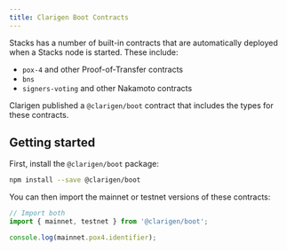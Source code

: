 ```yaml
---
title: Clarigen Boot Contracts
---
```


Stacks has a number of built-in contracts that are automatically deployed when a Stacks node is started. These include:

- `pox-4` and other Proof-of-Transfer contracts
- `bns`
- `signers-voting` and other Nakamoto contracts

Clarigen published a `@clarigen/boot` contract that includes the types for these contracts.

## Getting started

First, install the `@clarigen/boot` package:

```bash
npm install --save @clarigen/boot
```

You can then import the mainnet or testnet versions of these contracts:

```ts
// Import both
import { mainnet, testnet } from '@clarigen/boot';

console.log(mainnet.pox4.identifier);
```
